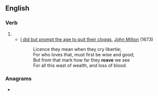 ==English==

===Verb===
{{en-verb|roav}}

# {{archaic spelling of|rove|lang=en}}
#* [[s:I did but prompt the age to quit their cloggs|I did but prompt the age to quit their cloggs]], [[w:John Milton|John Milton]] (1673)
#*: Licence they mean when they cry libertie;
#*: For who loves that, must first be wise and good;
#*: But from that mark how far they '''roave''' we see
#*: For all this wast of wealth, and loss of blood.

===Anagrams===
* {{anagrams|en|a=aeorv|avore}}
